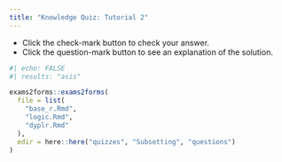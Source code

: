 ```yaml
---
title: "Knowledge Quiz: Tutorial 2"
---
```


::: {.column-margin}

:::: {.callout-note}
- Click the check-mark button to check your answer.
- Click the question-mark button to see an explanation of the solution.
::::

:::

```r
#| echo: FALSE
#| results: "asis"

exams2forms::exams2forms(
  file = list(
    "base_r.Rmd",
    "logic.Rmd",
    "dyplr.Rmd"
  ),
  edir = here::here("quizzes", "Subsetting", "questions")
)
```
